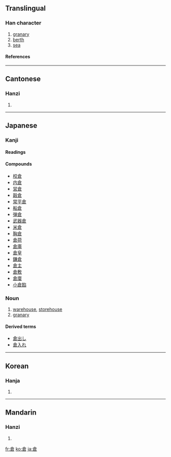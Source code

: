{{see|仓}}

==Translingual==
===Han character===
{{Han char|rn=9|rad=人|as=08|sn=10|four=8060<sub>7</sub>|canj=人戈日口 (OIAR)}}
# [[granary]]
# [[berth]]
# [[sea]]
====References====
{{Han ref|kx=0107.140|dkj=00756|dj=0227.220|hdz=10169.150|uh=5009|ud=20489|bh=ADDC|bd=44508}}
----
==Cantonese==
===Hanzi===
{{yue-hanzi|jyut=|y=chong1}}
# {{defn|Cantonese}}
----
==Japanese==
===Kanji===
{{ja-kanji|grade=4|rs=人08}}
====Readings====
{{ja-readings|on=[[そう]] ([[sō]])|kun=[[くら]] ([[kura]])}}
====Compounds====
* [[校倉]]
* [[内倉]]
* [[営倉]]
* [[穀倉]]
* [[常平倉]]
* [[船倉]]
* [[弾倉]]
* [[武器倉]]
* [[米倉]]
* [[胸倉]]
* [[倉荷]]
* [[倉庫]]
* [[倉皇]]
* [[鎌倉]]
* [[倉主]]
* [[倉敷]]
* [[倉廩]]
* [[小倉餡]]
===Noun===

{{ja-noun|k|hira=くら|rom=kura}}
# [[warehouse]], [[storehouse]]
# [[granary]]

====Derived terms====
* [[倉出し]]
* [[倉入れ]]

----
==Korean==
===Hanja===
{{ko-hanja|hangeul=창|rv=chang|mr=ch'ang}}
# {{defn|Korean}}
----
==Mandarin==
===Hanzi===
{{cmn-hanzi|sim=仓|pin=[[cāng]] ([[cang1]]), [[gě]] ([[ge3]])|wg=ts'ang<sup>1</sup>, ko<sup>3</sup>}}
# {{defn|Mandarin}}

[[fr:倉]]
[[ko:倉]]
[[ja:倉]]